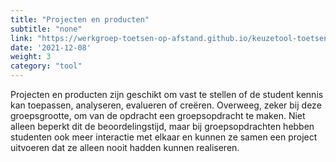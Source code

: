 ```yaml
---
title: "Projecten en producten"
subtitle: "none"
link: "https://werkgroep-toetsen-op-afstand.github.io/keuzetool-toetsen/methods/project_product/"
date: '2021-12-08'
weight: 3
category: "tool"
---
```


Projecten en producten zijn geschikt om vast te stellen of de student kennis kan toepassen, analyseren, evalueren of creëren. Overweeg, zeker bij deze groepsgrootte, om van de opdracht een groepsopdracht te maken. Niet alleen beperkt dit de beoordelingstijd, maar bij groepsopdrachten hebben studenten ook meer interactie met elkaar en kunnen ze samen een project uitvoeren dat ze alleen nooit hadden kunnen realiseren. 